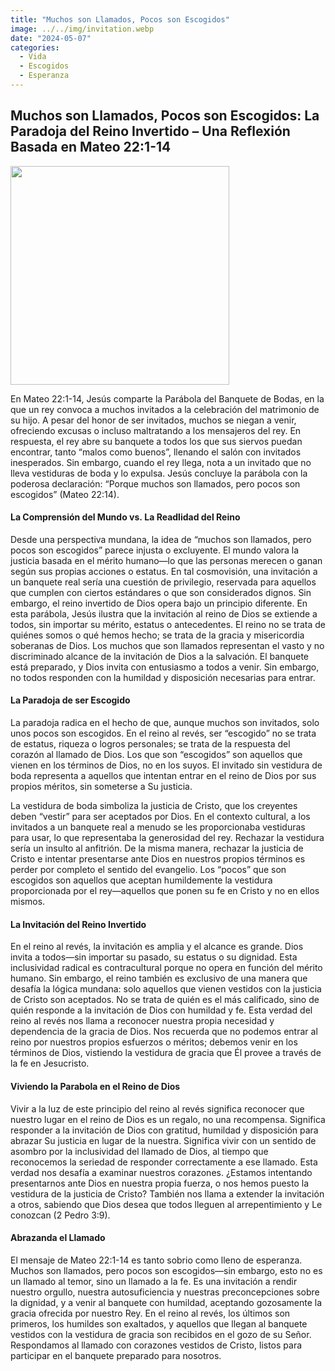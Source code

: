 ```yaml
---
title: "Muchos son Llamados, Pocos son Escogidos"
image: ../../img/invitation.webp
date: "2024-05-07"
categories:
  - Vida
  - Escogidos
  - Esperanza
---
```


## Muchos son Llamados, Pocos son Escogidos: La Paradoja del Reino Invertido – Una Reflexión Basada en Mateo 22:1-14

![](../../img/invitation.webp){fig-align="center" width="350"}

En Mateo 22:1-14, Jesús comparte la Parábola del Banquete de Bodas, en la que un rey convoca a muchos invitados a la celebración del matrimonio de su hijo. A pesar del honor de ser invitados, muchos se niegan a venir, ofreciendo excusas o incluso maltratando a los mensajeros del rey. En respuesta, el rey abre su banquete a todos los que sus siervos puedan encontrar, tanto “malos como buenos”, llenando el salón con invitados inesperados. Sin embargo, cuando el rey llega, nota a un invitado que no lleva vestiduras de boda y lo expulsa. Jesús concluye la parábola con la poderosa declaración: “Porque muchos son llamados, pero pocos son escogidos” (Mateo 22:14).

#### La Comprensión del Mundo vs. La Readlidad del Reino

Desde una perspectiva mundana, la idea de "muchos son llamados, pero pocos son escogidos" parece injusta o excluyente. El mundo valora la justicia basada en el mérito humano—lo que las personas merecen o ganan según sus propias acciones o estatus. En tal cosmovisión, una invitación a un banquete real sería una cuestión de privilegio, reservada para aquellos que cumplen con ciertos estándares o que son considerados dignos. Sin embargo, el reino invertido de Dios opera bajo un principio diferente. En esta parábola, Jesús ilustra que la invitación al reino de Dios se extiende a todos, sin importar su mérito, estatus o antecedentes. El reino no se trata de quiénes somos o qué hemos hecho; se trata de la gracia y misericordia soberanas de Dios. Los muchos que son llamados representan el vasto y no discriminado alcance de la invitación de Dios a la salvación. El banquete está preparado, y Dios invita con entusiasmo a todos a venir. Sin embargo, no todos responden con la humildad y disposición necesarias para entrar.

#### La Paradoja de ser Escogido

La paradoja radica en el hecho de que, aunque muchos son invitados, solo unos pocos son escogidos. En el reino al revés, ser "escogido" no se trata de estatus, riqueza o logros personales; se trata de la respuesta del corazón al llamado de Dios. Los que son "escogidos" son aquellos que vienen en los términos de Dios, no en los suyos. El invitado sin vestidura de boda representa a aquellos que intentan entrar en el reino de Dios por sus propios méritos, sin someterse a Su justicia.

La vestidura de boda simboliza la justicia de Cristo, que los creyentes deben “vestir” para ser aceptados por Dios. En el contexto cultural, a los invitados a un banquete real a menudo se les proporcionaba vestiduras para usar, lo que representaba la generosidad del rey. Rechazar la vestidura sería un insulto al anfitrión. De la misma manera, rechazar la justicia de Cristo e intentar presentarse ante Dios en nuestros propios términos es perder por completo el sentido del evangelio. Los “pocos” que son escogidos son aquellos que aceptan humildemente la vestidura proporcionada por el rey—aquellos que ponen su fe en Cristo y no en ellos mismos.

#### La Invitación del Reino Invertido

En el reino al revés, la invitación es amplia y el alcance es grande. Dios invita a todos—sin importar su pasado, su estatus o su dignidad. Esta inclusividad radical es contracultural porque no opera en función del mérito humano. Sin embargo, el reino también es exclusivo de una manera que desafía la lógica mundana: solo aquellos que vienen vestidos con la justicia de Cristo son aceptados. No se trata de quién es el más calificado, sino de quién responde a la invitación de Dios con humildad y fe. Esta verdad del reino al revés nos llama a reconocer nuestra propia necesidad y dependencia de la gracia de Dios. Nos recuerda que no podemos entrar al reino por nuestros propios esfuerzos o méritos; debemos venir en los términos de Dios, vistiendo la vestidura de gracia que Él provee a través de la fe en Jesucristo.

#### Viviendo la Parabola en el Reino de Dios

Vivir a la luz de este principio del reino al revés significa reconocer que nuestro lugar en el reino de Dios es un regalo, no una recompensa. Significa responder a la invitación de Dios con gratitud, humildad y disposición para abrazar Su justicia en lugar de la nuestra. Significa vivir con un sentido de asombro por la inclusividad del llamado de Dios, al tiempo que reconocemos la seriedad de responder correctamente a ese llamado. Esta verdad nos desafía a examinar nuestros corazones. ¿Estamos intentando presentarnos ante Dios en nuestra propia fuerza, o nos hemos puesto la vestidura de la justicia de Cristo? También nos llama a extender la invitación a otros, sabiendo que Dios desea que todos lleguen al arrepentimiento y Le conozcan (2 Pedro 3:9).

#### Abrazanda el Llamado

El mensaje de Mateo 22:1-14 es tanto sobrio como lleno de esperanza. Muchos son llamados, pero pocos son escogidos—sin embargo, esto no es un llamado al temor, sino un llamado a la fe. Es una invitación a rendir nuestro orgullo, nuestra autosuficiencia y nuestras preconcepciones sobre la dignidad, y a venir al banquete con humildad, aceptando gozosamente la gracia ofrecida por nuestro Rey. En el reino al revés, los últimos son primeros, los humildes son exaltados, y aquellos que llegan al banquete vestidos con la vestidura de gracia son recibidos en el gozo de su Señor. Respondamos al llamado con corazones vestidos de Cristo, listos para participar en el banquete preparado para nosotros.
